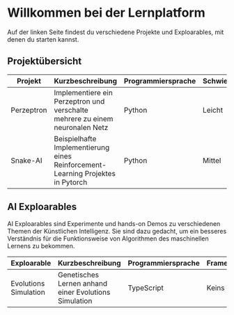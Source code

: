 # Willkommen bei der Lernplatform
 
Auf der linken Seite findest du verschiedene Projekte und Exploarables, mit denen du starten kannst.

## Projektübersicht

| Projekt    | Kurzbeschreibung                                                             | Programmiersprache | Schwierigkeitsgrad | Framework |
|------------|------------------------------------------------------------------------------|--------------------|--------------------|-----------|
| Perzeptron | Implementiere ein Perzeptron und verschalte mehrere zu einem neuronalen Netz | Python             | Leicht             | Keins     |
| Snake-AI | Beispielhafte Implementierung eines Reinforcement-Learning Projektes in Pytorch | Python | Mittel | Pytorch |


## AI Exploarables

AI Exploarables sind Experimente und hands-on Demos zu verschiedenen Themen der Künstlichen Intelligenz. Sie sind dazu gedacht, um ein besseres Verständnis für die Funktionsweise von Algorithmen
des maschinellen Lernens zu bekommen.

| Exploarable    | Kurzbeschreibung                                                             | Programmiersprache | Framework |
|------------|------------------------------------------------------------------------------|--------------------|--------------------|
| Evolutions Simulation | Genetisches Lernen anhand einer Evolutions Simulation | TypeScript                  | Keins     |
